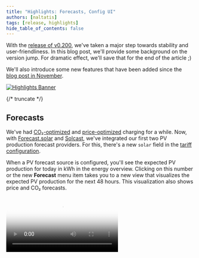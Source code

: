 ```yaml
---
title: "Highlights: Forecasts, Config UI"
authors: [naltatis]
tags: [release, highlights]
hide_table_of_contents: false
---
```



With the [release of v0.200](https://github.com/evcc-io/evcc/releases), we've taken a major step towards stability and user-friendliness.
In this blog post, we'll provide some background on the version jump.
For dramatic effect, we'll save that for the end of the article ;)

We'll also introduce some new features that have been added since the [blog post in November](/blog/2024/11/22/highlights-charts-stats).

[![Highlights Banner](forecasts-banner.webp)](/blog/2025/02/19/highlights-forecasts-config-ui)

{/* truncate */}

## Forecasts

We've had [CO₂-optimized](/docs/features/co2) and [price-optimized](/docs/features/dynamic-prices) charging for a while.
Now, with [Forecast.solar](https://forecast.solar) and [Solcast](https://solcast.com/free-rooftop-solar-forecasting), we've integrated our first two PV production forecast providers.
For this, there's a new `solar` field in the [tariff configuration](/docs/tariffs).

When a PV forecast source is configured, you'll see the expected PV production for today in kWh in the energy overview.
Clicking on this number or the new **Forecast** menu item takes you to a new view that visualizes the expected PV production for the next 48 hours.
This visualization also shows price and CO₂ forecasts.

<Video src={forecastsVideo} poster={forecastsPoster} />

~Currently, only one PV forecast (corresponding to one roof surface) can be configured.
With the next release, we'll add the ability to combine forecasts.~<br/>
This is now possible, see [PV forecast](/docs/tariffs#pv-forecast).

PV forecast data doesn't yet influence charging planning but forms the foundation for future features and optimizations.

## Repeating Charging Plans

When evcc knows the vehicle's state of charge, several useful charging features become available.
The ability to establish a [minimum charge level](/docs/features/limits#minimum-charge) immediately after plugging in has been around for a while.
Charging the vehicle efficiently and cleanly using a [charging plan](/docs/features/plans) (departure time and target charge level) is also a long-standing feature.

Almost as old is the desire for repeating charging plans.
That is, the ability to create weekday-dependent plans that don't require constant attention.
A big thank you goes to [@Maschga](https://github.com/Maschga), who tackled this major feature.
The result turned out really nice.

![Repeating Charging Plans](./repeating-plans.webp)

Plans can be deactivated when needed (e.g., during vacation).
Time zones, daylight saving time, and standard time are handled correctly 🤯.
Multiple repeating plans are possible, and for closely scheduled plans, the most relevant plan is selected with the planner's decision transparently visualized.

Learn more about this under [Charging Plans](/docs/features/plans#repeating-plans).

## Heat Pumps & SG-ready

The demand for heat pump support has come up regularly in recent months.
Until now, we deliberately focused on the electric vehicle use case to keep evcc focused and manageable.
Integration of heat generators was possible through methods like [relays, smart plugs](/docs/devices/smartswitches#heating) and the plugin interface ([example](https://github.com/naltatis/aton-ctrl)), and was being used.

Since January, we've offer an explicit model for heat pump control.
Many heat pumps support the SG-Ready model.
Using a switchable relay (e.g., Shelly), the heat pump can be instructed to increase operation during surplus or low-cost grid power.

<SgreadySvg alt="Diagram showing heat pump control via SG-Ready relay" style={{ maxWidth: '700px' }} />

Some heat pumps also support direct communication, e.g., over the network.
The list of these devices is still relatively short.
If you have such a heat pump and know how to control it, please open a [GitHub Issue](https://github.com/evcc-io/evcc/issues).

You can find more information about [heat pumps & electic heaters](/docs/devices/heating) in the documentation.

The integration of heat generators in the UI is functional but not yet perfect.
Topics like time-based metrics and better representation of the heat pump in the main overview are on our to-do list.

## Config UI: Setup via Browser

During evcc's development, keeping the interface as simple and clean as possible has always been important to us.
We regularly receive feedback that other household members (often non-nerds) quickly find their way around the interface.
This is a quality that's not always a given, especially in "classic" open-source projects, and something we're quite proud of.

An important factor is the strong unification and the underlying data model.
Once an inverter, vehicle, or wallbox is configured, the peculiarities of the devices are no longer relevant in the UI.

However, the biggest pain point for many users is actually reaching this "everything is set up" state.
Until now, this required using the command line and editing a YAML file.

We've been working for a long time to enable initial setup through the UI.
Over the past years and months, we've gradually added individual functions like creating vehicles, meters, inverters, tariffs, and more.
Necessary features like a log view and authentication system are now also on board.

With v0.200, we've added the "last big piece" towards setup via UI.
**Now charging points and wallboxes, the central components of evcc, can be created and modified through the UI.**
This brings us noticeably closer to a stable 1.0 release.

<Video src={configUiVideo} poster={configUiPoster} />

The configuration interface is still marked as an experimental feature 🧪.
Not all fields are in the right place, carry the correct descriptions, and are thoroughly tested.
We therefore very much look forward to your feedback, suggestions, and bug reports.

Advanced features, like creating custom devices and better diagnostic tools, are still on the agenda.
You can find more about the status and progress around this topic in the [Epic Issue](https://github.com/evcc-io/evcc/issues/6029).

### Try Config UI

If you want to try out the pure UI setup, you can **start evcc with an empty `evcc.yaml`**.
You'll get a welcome screen and can proceed with your configuration through the UI from there.
Experimental features must be activated in the UI for this.

## And Much More...

As usual in the highlights blog posts, this is just a small selection of all the topics being worked on.
Since the last post in November, [over 250 Pull Requests](https://github.com/evcc-io/evcc/pulls?q=is%3Apr+is%3Amerged) 🤯 have been developed, reviewed, and successfully merged.

You can find the complete list of topics in the [Release Notes](https://github.com/evcc-io/evcc/releases) on GitHub.

**Best regards**<br/>
The evcc Team<br/>
Michael, Andi & Uli